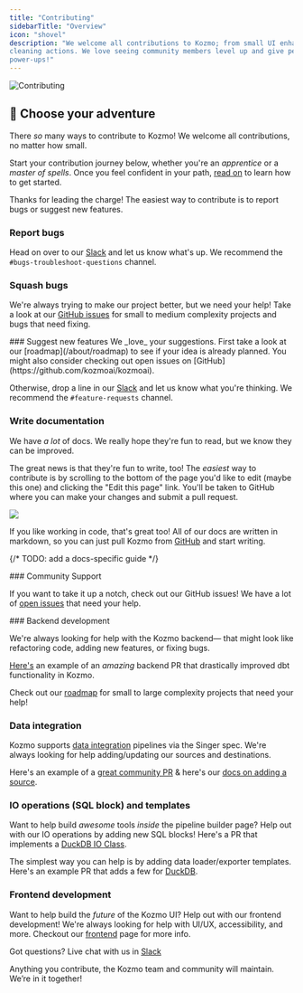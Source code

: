 ```yaml
---
title: "Contributing"
sidebarTitle: "Overview"
icon: "shovel"
description: "We welcome all contributions to Kozmo; from small UI enhancements to brand new
cleaning actions. We love seeing community members level up and give people
power-ups!"
---
```


<Frame>
  <img alt="Contributing" src="https://media.giphy.com/media/5cZbRBLhW4tc4/giphy.gif" />
</Frame>

## 🥾 Choose your adventure

There _so_ many ways to contribute to Kozmo! We welcome all contributions, no matter how small.

Start your contribution journey below, whether you're an *apprentice* or a *master of spells*. Once you feel confident in your path, [read on](/contributing/development-environment) to learn how to get started.

<AccordionGroup>
<Accordion title="🧪 Alchemist">

Thanks for leading the charge! The easiest way to contribute is to report bugs or suggest new features.

### Report bugs

Head on over to our [Slack](https://kozmo.ai/chat) and let us know what's up. We recommend the `#bugs-troubleshoot-questions` channel.

### Squash bugs

We're always trying to make our project better, but we need your help! Take a look at our [GitHub issues](https://github.com/kozmoai/kozmoai/issues) for small to medium complexity projects and bugs that need fixing.

</Accordion>
<Accordion title="🤹 Loremaster">
### Suggest new features
We _love_ your suggestions. First take a look at our [roadmap](/about/roadmap) to see if your idea is already planned. You might also consider checking out open issues on [GitHub](https://github.com/kozmoai/kozmoai).

Otherwise, drop a line in our [Slack](https://kozmo.ai/chat) and let us know what you're thinking. We recommend the `#feature-requests` channel.

### Write documentation
We have _a lot_ of docs. We really hope they're fun to read, but we know they can be improved. 

The great news is that they're fun to write, too! The _easiest_ way to contribute is by scrolling to the bottom of the page you'd like to edit (maybe this one) and clicking the "Edit this page" link. You'll be taken to GitHub where you can make your changes and submit a pull request.

<Frame>
 <img src="/media/edit-docs.png" />
</Frame>

If you like working in code, that's great too! All of our docs are written in markdown, so you can just pull Kozmo from [GitHub](https://github.com/kozmoai/kozmoai) and start writing.

{/* TODO: add a docs-specific guide */}

</Accordion>
<Accordion title="🗣️ Bard/Herald">
### Community Support


If you want to take it up a notch, check out our GitHub issues! We have a lot of [open issues](https://github.com/kozmoai/kozmoai/issues) that need your help.

</Accordion>
<Accordion title="🧱 Stonemason">
### Backend development

We're always looking for help with the Kozmo backend— that might look like refactoring code, adding new features, or fixing bugs.

[Here's](https://github.com/kozmoai/kozmoai/pull/3497) an example of an _amazing_ backend PR that drastically improved dbt functionality in Kozmo.

Check out our [roadmap](https://airtable.com/shrJctaGt4tvU27uF/tbl5bIlFkk2KhCpL4) for small to large complexity projects that need your help!

### Data integration

Kozmo supports [data integration](/data-integrations/overview) pipelines via the Singer spec. We're always looking for help adding/updating our sources and destinations.

Here's an example of a [great community PR](https://github.com/kozmoai/kozmoai/pull/2277) & here's our [docs on adding a source](/contributing/data-integrations/adapt-existing-source).

### IO operations (SQL block) and templates

Want to help build _awesome_ tools _inside_ the pipeline builder page? Help out with our IO operations by adding new SQL blocks! Here's a PR that implements a [DuckDB IO Class](https://github.com/kozmoai/kozmoai/pull/3463).

The simplest way you can help is by adding data loader/exporter templates. Here's an example PR that adds a few for [DuckDB](https://github.com/kozmoai/kozmoai/pull/3553).

</Accordion>

<Accordion title="👨‍🎨 Illuminator">

### Frontend development

Want to help build the _future_ of the Kozmo UI? Help out with our frontend development! We're always looking for help with UI/UX, accessibility, and more. Checkout our [frontend](/contributing/frontend/overview) page for more info.

</Accordion>

</AccordionGroup>

Got questions? Live chat with us in [Slack](https://www.kozmo.ai/chat)

Anything you contribute, the Kozmo team and community will maintain. We’re in it
together!